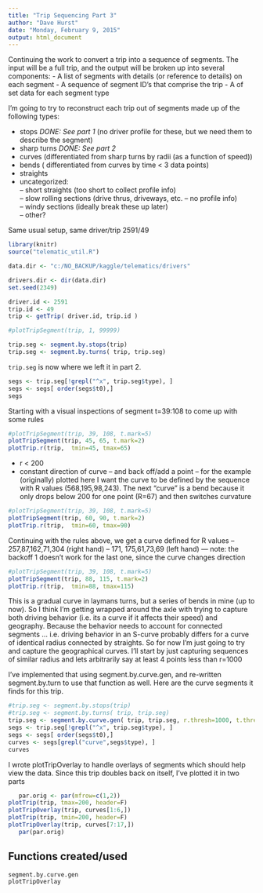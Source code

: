 ```yaml
---
title: "Trip Sequencing Part 3"
author: "Dave Hurst"
date: "Monday, February 9, 2015"
output: html_document
---
```


Continuing the work to convert a trip into a sequence of segments.  The input will be a full trip, and the output will be broken up into several components:
- A list of segments with details (or reference to details) on each segment
- A sequence of segment ID's that comprise the trip
- A of set data for each segment type

I'm going to try to reconstruct each trip out of segments made up of the following types:  

- stops *DONE: See part 1* (no driver profile for these, but we need them to describe the segment)  
- sharp turns  *DONE: See part 2*
- curves (differentiated from sharp turns by radii (as a function of speed))  
- bends ( differentiated from curves by time < 3 data points)  
- straights  
- uncategorized:  
-- short straights (too short to collect profile info)  
-- slow rolling sections (drive thrus, driveways, etc. -- no profile info)  
-- windy sections (ideally break these up later)  
-- other?  

Same usual setup, same driver/trip 2591/49
```r
library(knitr)
source("telematic_util.R")

data.dir <- "c:/NO_BACKUP/kaggle/telematics/drivers"

drivers.dir <- dir(data.dir)
set.seed(2349)

driver.id <- 2591
trip.id <- 49
trip <- getTrip( driver.id, trip.id )

#plotTripSegment(trip, 1, 99999)
```  


```r
trip.seg <- segment.by.stops(trip)
trip.seg <- segment.by.turns( trip, trip.seg) 

```
`trip.seg` is now where we left it in part 2.   

```r
segs <- trip.seg[!grepl("^x", trip.seg$type), ]
segs <- segs[ order(segs$t0),]
segs
```

Starting with a visual inspections of segment t=39:108 to come up with some rules
```r
#plotTripSegment(trip, 39, 108, t.mark=5)
plotTripSegment(trip, 45, 65, t.mark=2)
plotTrip.r(trip,  tmin=45, tmax=65)

```

- r < 200 
- constant direction of curve
-- and back off/add a point 
-- for the example (originally) plotted here I want the curve to be defined by the sequence with R values (568,195,98,243).  The next "curve" is a bend because it only drops below 200 for one point (R=67) and then switches curvature

```r
#plotTripSegment(trip, 39, 108, t.mark=5)
plotTripSegment(trip, 60, 90, t.mark=2)
plotTrip.r(trip,  tmin=60, tmax=90)
```

Continuing with the rules above, we get a curve defined for R values
-- 257,87,162,71,304 (right hand)
-- 171, 175,61,73,69   (left hand)
--- note: the backoff 1 doesn't work for the last one, since the curve changes direction

```r
#plotTripSegment(trip, 39, 108, t.mark=5)
plotTripSegment(trip, 88, 115, t.mark=2)
plotTrip.r(trip,  tmin=88, tmax=115)
```

This is a gradual curve in laymans turns, but a series of bends in mine (up to now).  So I think I'm getting wrapped around the axle with trying to capture both driving behavior (i.e. its a curve if it affects their speed) and geography.  Because the behavior needs to account for connected segments ... i.e. driving behavior in an S-curve probably differs for a curve of identical radius connected by straights.   So for now I'm just going to try and capture the geographical curves.   I'll start by just capturing sequences of similar radius and lets arbitrarily say at least 4 points less than r=1000

I've implemented that using segment.by.curve.gen, and re-written segment.by.turn to use that function as well.
Here are the curve segments it finds for this trip.

```r
#trip.seg <- segment.by.stops(trip)
#trip.seg <- segment.by.turns( trip, trip.seg) 
trip.seg <- segment.by.curve.gen( trip, trip.seg, r.thresh=1000, t.thresh=4, ctype="curve")
segs <- trip.seg[!grepl("^x", trip.seg$type), ]
segs <- segs[ order(segs$t0),]
curves <- segs[grepl("curve",segs$type), ]
curves

```
I wrote plotTripOverlay to handle overlays of segments which should help view the data.  Since this trip doubles back on itself, I've plotted it in two parts

```r
   par.orig <- par(mfrow=c(1,2))
plotTrip(trip, tmax=200, header=F)
plotTripOverlay(trip, curves[1:6,])
plotTrip(trip, tmin=200, header=F)
plotTripOverlay(trip, curves[7:17,])
   par(par.orig)
```

## Functions created/used
```r
segment.by.curve.gen
plotTripOverlay
```

